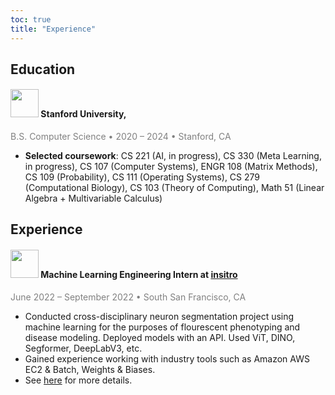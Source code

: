 ```yaml
---
toc: true
title: "Experience"
---
```

<!-- 
> Here are short descriptions and links for some of my "experiences". A miniature and interactive resume if you will.  -->

## Education 

#### <img src="assets/evergreen.png" height=45em"> Stanford University, 
[B.S. Computer Science • 2020 – 2024 • Stanford, CA]{style="color: grey;"}

- **Selected coursework**: CS 221 (AI, in progress), CS 330 (Meta Learning, in progress), CS 107 (Computer Systems), ENGR 108 (Matrix Methods), CS 109 (Probability), CS 111 (Operating Systems), CS 279 (Computational Biology), CS 103 (Theory of Computing), Math 51 (Linear Algebra + Multivariable Calculus)

## Experience 

#### <img src="assets/insitro-logo-file.png" height=45em"> Machine Learning Engineering Intern at [insitro](https://insitro.com/) 
[June 2022 – September 2022 • South San Francisco, CA]{style="color: grey;"}

- Conducted cross-disciplinary neuron segmentation project using machine learning for the purposes of flourescent phenotyping and disease modeling. Deployed models with an API. Used ViT, DINO, Segformer, DeepLabV3, etc.
- Gained experience working with industry tools such as Amazon AWS EC2 & Batch, Weights & Biases.
- See [here](pages/insitro.md) for more details. 

<!-- 
<div>
    <h3 class="text-xl font-serif mb-0.5">Machine Learning Engineering Intern at <a href="https://insitro.com/" rel="" class="svelte-13oa6e1">insitro</a></h3>
    <p class="font-serif mb-2"><span class="whitespace-nowrap">June 2022 – September 2022</span>
    <span class="px-0.5 text-gray-500">•</span>
    <span class="whitespace-nowrap">South San Francisco, CA</span></p>
    <ul>
        <li>Conducted cross-disciplinary neuron segmentation project using machine learning for the purposes of flourescent
        phenotyping and disease modeling. Deployed models with an API. Used ViT, DINO, Segformer, DeepLabV3, etc.
        </li>
        <li>
        Gained experience working with industry tools such as Amazon AWS EC2 & Batch, Weights & Biases.
        </li>
        <li>
        See [here](pages/insitro.md) for more details. 
        </li>
    </ul>
</div> -->
